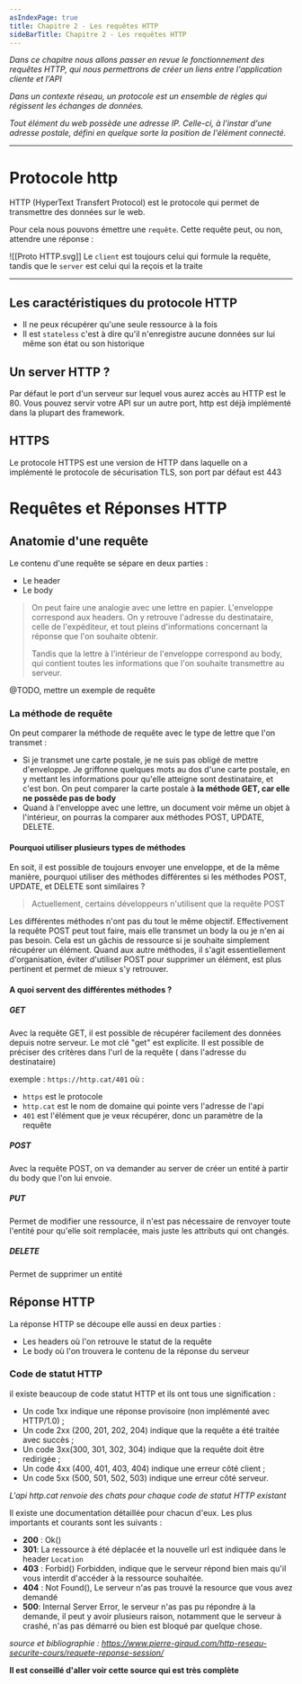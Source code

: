 ```yaml
---
asIndexPage: true
title: Chapitre 2 - Les requêtes HTTP
sideBarTitle: Chapitre 2 - Les requêtes HTTP
---
```


_Dans ce chapitre nous allons passer en revue le fonctionnement des requêtes HTTP, qui nous permettrons de créer un liens entre l'application cliente et l'API_

_Dans un contexte réseau, un protocole est un ensemble de règles qui régissent les échanges de données._

_Tout élément du web possède une adresse IP. Celle-ci, à l'instar d'une adresse postale, défini en quelque sorte la position de l'élément connecté._

---
# Protocole http

HTTP (HyperText Transfert Protocol) est le protocole qui permet de transmettre des données sur le web.

Pour cela nous pouvons émettre une `requête`. Cette requête peut, ou non, attendre une réponse :

![[Proto HTTP.svg]]
Le `client` est toujours celui qui formule la requête, tandis que le `server` est celui qui la reçois et la traite

---
## Les caractéristiques du protocole HTTP

- Il ne peux récupérer qu'une seule ressource à la fois
- Il est `stateless` c'est à dire qu'il n'enregistre aucune données sur lui même son état ou son historique

## Un server HTTP ?

Par défaut le port d'un serveur sur lequel vous aurez accès au HTTP est le 80. Vous pouvez servir votre API sur un autre port, http est déjà implémenté dans la plupart des framework.

## HTTPS

Le protocole HTTPS est une version de HTTP dans laquelle on a implémenté le protocole de sécurisation TLS, son port par défaut est 443

# Requêtes et Réponses HTTP

## Anatomie d'une requête

Le contenu d'une requête se sépare en deux parties :

- Le header
- Le body

> On peut faire une analogie avec une lettre en papier. L'enveloppe correspond aux headers. On y retrouve l'adresse du destinataire, celle de l'expéditeur, et tout pleins d'informations concernant la réponse que l'on souhaite obtenir.
>
> Tandis que la lettre à l'intérieur de l'enveloppe correspond au body, qui contient toutes les informations que l'on souhaite transmettre au serveur.

@TODO, mettre un exemple de requête

### La méthode de requête

On peut comparer la méthode de requête avec le type de lettre que l'on transmet :

- Si je transmet une carte postale, je ne suis pas obligé de mettre d'enveloppe. Je griffonne quelques mots au dos d'une carte postale, en y mettant les informations pour qu'elle atteigne sont destinataire, et c'est bon. On peut comparer la carte postale à **la méthode GET, car elle ne possède pas de body**
- Quand à l'enveloppe avec une lettre, un document voir même un objet à l'intérieur, on pourras la comparer aux méthodes POST, UPDATE, DELETE.

#### Pourquoi utiliser plusieurs types de méthodes

En soit, il est possible de toujours envoyer une enveloppe, et de la même manière, pourquoi utiliser des méthodes différentes si les méthodes POST, UPDATE, et DELETE sont similaires ?

> Actuellement, certains développeurs n'utilisent que la requête POST

Les différentes méthodes n'ont pas du tout le même objectif. Effectivement la requête POST peut tout faire, mais elle transmet un body la ou je n'en ai pas besoin. Cela est un gâchis de ressource si je souhaite simplement récupérer un élément. Quand aux autre méthodes, il s'agit essentiellement d'organisation, éviter d'utiliser POST pour supprimer un élément, est plus pertinent et permet de mieux s'y retrouver.

#### A quoi servent des différentes méthodes ?

##### GET

Avec la requête GET, il est possible de récupérer facilement des données depuis notre serveur. Le mot clé "get" est explicite. Il est possible de préciser des critères dans l'url de la requête ( dans l'adresse du destinataire)

exemple : `https://http.cat/401`
où :

- `https` est le protocole
- `http.cat` est le nom de domaine qui pointe vers l'adresse de l'api
- `401` est l'élément que je veux récupérer, donc un paramètre de la requête

##### POST

Avec la requête POST, on va demander au server de créer un entité à partir du body que l'on lui envoie.

##### PUT

Permet de modifier une ressource, il n'est pas nécessaire de renvoyer toute l'entité pour qu'elle soit remplacée, mais juste les attributs qui ont changés.

##### DELETE

Permet de supprimer un entité

## Réponse HTTP

La réponse HTTP se découpe elle aussi en deux parties :

- Les headers où l'on retrouve le statut de la requête
- Le body où l'on trouvera le contenu de la réponse du serveur

### Code de statut HTTP

il existe beaucoup de code statut HTTP et ils ont tous une signification :

- Un code 1xx indique une réponse provisoire (non implémenté avec HTTP/1.0) ;
- Un code 2xx (200, 201, 202, 204) indique que la requête a été traitée avec succès ;
- Un code 3xx(300, 301, 302, 304) indique que la requête doit être redirigée ;
- Un code 4xx (400, 401, 403, 404) indique une erreur côté client ;
- Un code 5xx (500, 501, 502, 503) indique une erreur côté serveur.

_L'api http.cat renvoie des chats pour chaque code de statut HTTP existant_

Il existe une documentation détaillée pour chacun d'eux. Les plus importants et courants sont les suivants :

- **200** : Ok()
- **301**: La ressource à été déplacée et la nouvelle url est indiquée dans le header `Location`
- **403** : Forbid() Forbidden, indique que le serveur répond bien mais qu'il vous interdit d'accéder à la ressource souhaitée.
- **404** : Not Found(), Le serveur n'as pas trouvé la resource que vous avez demandé
- **500**: Internal Server Error, le serveur n'as pas pu répondre à la demande, il peut y avoir plusieurs raison, notamment que le serveur à crashé, n'as pas démarré ou bien est bloqué par quelque chose.

_source et bibliographie : https://www.pierre-giraud.com/http-reseau-securite-cours/requete-reponse-session/_

**Il est conseillé d'aller voir cette source qui est très complète**
